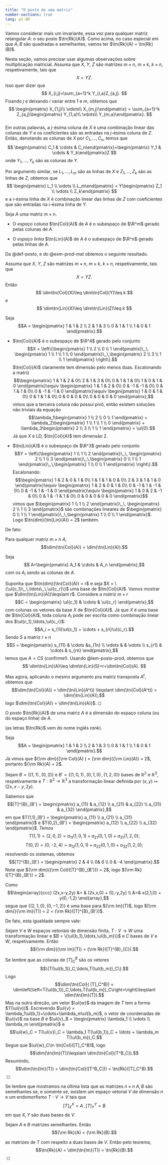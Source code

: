 ```yaml
--- 
title: "O posto de uma matriz"
number-sections: true
lang: pt-BR
--- 
```


Vamos considerar mais um invariante, essa vez para qualquer matriz
retangular $A$: o seu posto $\tn{Rk}(A)$. Como acima, no caso especial
em que $A,B$ são quadradas e semelhantes, vamos ter
$\tn{Rk}(A) = \tn{Rk}(B)$.

:::{#exm-prod-mat}
Nesta seção, vamos precisar usar algumas observações sobre multiplicação matricial. Assuma que $X$, $Y$, $Z$ são matrizes $m\times n$, $m\times k$, $k\times n$, respetivamente, tais que 
$$ 
  X=YZ.
$$ 
Isso quer dizer que 
$$ 
X_{i,j}=\sum_{a=1}^k Y_{i,a}Z_{a,j}.
$$
Fixando $j$ e deixando $i$ variar entre $1$ e $m$, obtemos que 
$$
\begin{pmatrix}
X_{1,j}\\ \vdots\\ X_{m,j}\end{pmatrix} = 
\sum_{a=1}^k Z_{a,j}\begin{pmatrix} Y_{1,a}\\ \vdots\\ Y_{m,a}\end{pmatrix}. 
$$  
Em outras palavras, a $j$-ésima coluna de $X$ é uma combinação linear das colunas de $Y$ e os coeficientes são as entradas na $j$-ésima coluna de $Z$. Então, denotando as colunas de $X$ por $C_1,\ldots,C_n$, temos que 
$$
\begin{pmatrix} C_1 & \cdots & C_n\end{pmatrix}=\begin{pmatrix} Y_1 & \cdots & Y_k\end{pmatrix}Z 
$$
onde $Y_1,\ldots,Y_k$ são as colunas de $Y$. 

Por argumento similar, se $L_1,\ldots,L_m$ são as linhas de $X$ e $Z_1,\ldots,Z_k$ são as linhas de $Z$, obtemos que 
$$
\begin{pmatrix} L_1 \\ \vdots \\ L_m\end{pmatrix} = Y\begin{pmatrix} Z_1 \\ \vdots \\ Z_k\end{pmatrix}
$$
e a $i$-ésima linha de $X$ é combinação linear das linhas de $Z$ com coeficientes que são entradas na $i$-ésima linha de $Y$.
:::

:::{#def-posto}
Seja $A$ uma matriz $m\times n$.

-   O *espaço coluna* $\tn{Col}(A)$ de $A$ é o subespaço de $\R^m$
    gerado pelas colunas de $A$.

-   O *espaço linha* $\tn{Lin}(A)$ de $A$ é o subespaço de $\R^n$ gerado
    pelas linhas de $A$.
:::

Da @def-posto, e do @exm-prod-mat obtemos o seguinte resultado.

:::{#lem-posto-prod}
Assuma que $X$, $Y$, $Z$ são matrizes $m\times n$, $m\times k$, $k\times n$, respetivamente, tais que 
$$ 
  X=YZ.
$$
Então 
$$
\dim\tn{Col}(X)\leq \dim\tn{Col}(Y)\leq k
$$
e
$$
\dim\tn{Lin}(X)\leq \dim\tn{Lin}(Z)\leq k
$$
:::

:::{#exm-}
Seja $$A = \begin{pmatrix}
1 & 1 & 2 \\
2 & 1 & 3 \\
0 & 1 & 1 \\
1 & 0 & 1
\end{pmatrix}.$$

-   $\tn{Col}(A)$ é o subespaço de $\R^4$ gerado pelo conjunto
    $$X = \left\{\begin{pmatrix}
      1 \\ 2 \\ 0 \\ 1
      \end{pmatrix}\,,\, \begin{pmatrix}
      1 \\ 1 \\ 1 \\ 0
      \end{pmatrix}\,,\,\begin{pmatrix}
      2 \\ 3 \\ 1 \\ 1
      \end{pmatrix} \right\}.$$ $\tn{Col}(A)$ claramente tem dimensão
    pelo menos duas. Escalonando a matriz $$\begin{pmatrix}
    1 & 1 & 2 & 0\\
    2 & 1 & 3 & 0\\
    0 & 1 & 1 & 0\\
    1 & 0 & 1 & 0
    \end{pmatrix}\equiv \begin{pmatrix}
    1 & 1 & 2 & 0\\
    0 & -1 & -1 & 0\\
    0 & 1 & 1 & 0\\
    0 & -1 & -1 & 0
    \end{pmatrix}\equiv \begin{pmatrix}
    1 & 0 & 1 & 0\\
    0 & 1 & 1 & 0\\
    0 & 0 & 0 & 0\\
    0 & 0 & 0 & 0
    \end{pmatrix},$$ vimos que a terceira coluna não possui pivô, então
    existem soluções não triviais da equação $$\lambda_1\begin{pmatrix}
      1 \\ 2 \\ 0 \\ 1
      \end{pmatrix} + \lambda_2\begin{pmatrix}
      1 \\ 1 \\ 1 \\ 0
      \end{pmatrix} + \lambda_3\begin{pmatrix}
      2 \\ 3 \\ 1 \\ 1
      \end{pmatrix} = \ul{0}.$$ Já que $X$ é LD, $\tn{Col}(A)$ tem
    dimensão 2.

-   $\tn{Lin}(A)$ é o subespaço de $\R^3$ gerado pelo conjunto
    $$Y = \left\{\begin{pmatrix}
      1 \\ 1 \\ 2
      \end{pmatrix}\,,\, \begin{pmatrix}
      2 \\ 1 \\ 3
      \end{pmatrix}\,,\,\begin{pmatrix}
      0 \\ 1 \\ 1
      \end{pmatrix}\,,\,\begin{pmatrix}
      1 \\ 0 \\ 1
      \end{pmatrix} \right\}.$$ Escalonando: $$\begin{pmatrix}
    1 & 2 & 0 & 1 & 0\\
    1 & 1 & 1 & 0 & 0\\
    2 & 3 & 1 & 1 & 0
    \end{pmatrix}\equiv \begin{pmatrix}
    1 & 2 & 0 & 1 & 0\\
    0 & -1 & 1 & -1 & 0\\
    0 & -1 & 1 & -1 & 0
    \end{pmatrix}\equiv \begin{pmatrix}
    1 & 0 & 2 & -1 & 0\\
    0 & 1 & -1 & 1 & 0\\
    0 & 0 & 0 & 0 & 0
    \end{pmatrix}$$ vimos que $\begin{pmatrix}
      1 \\ 1 \\ 2
      \end{pmatrix}\,,\, \begin{pmatrix}
      2 \\ 1 \\ 3
      \end{pmatrix}$ são combinações lineares de $\begin{pmatrix}
      0 \\ 1 \\ 1
      \end{pmatrix}\,,\,\begin{pmatrix}
      1 \\ 0 \\ 1
      \end{pmatrix}$. Logo $\tn{dim}(\tn{Lin}(A)) = 2$ também.
:::

De fato:

:::{#thm-}
Para qualquer matriz $m\times n$ $A$,
$$\dim(\tn{Col}(A)) = \dim(\tn{Lin}(A)).$$
:::

:::{.proof}
Seja 
$$
A=\begin{pmatrix} 
A_1 & \cdots & A_n
\end{pmatrix},$$ com os $A_i$ sendo as colunas de $A$.

Suponha que $\tn{dim}(\tn{Col}(A)) = r$ e seja
$X = \{\ul{c_1}\,,\,\ldots\,,\,\ul{c_r}\}$ uma base de $\tn{Col}(A)$.
Vamos mostrar que $\dim(\tn{Lin}(A))\leqslant r$. Considere a matriz
$m\times r$ $$C = \begin{pmatrix}
\ul{c_1} & \cdots & \ul{c_r}
\end{pmatrix},$$ com colunas os vetores da base $X$ de $\tn{Col}(A)$. Já
que $X$ é uma base de $\tn{Col}(A)$, toda coluna $A_i$ pode ser escrita
como combinação linear dos $\ul{c_1},\ldots,\ul{c_r}$:
$$A_i = s_{1i}\ul{c_1} + \cdots + s_{ri}\ul{c_r}.$$ Sendo $S$ a matriz
$r\times n$ $$S = \begin{pmatrix}
s_{11} & \cdots &s_{1n} \\
\vdots & & \vdots \\
s_{r1} & \cdots & s_{rn}
\end{pmatrix},$$ temos que $A = CS$ (confirme!). 
Usando @lem-posto-prod, obtemos que 
$$
\dim\tn{Lin}(A)\leq \dim\tn{Lin}(S)=r=\dim\tn{Col}(A).
$$
<!--Vamos reinterpretar
essa equação. Escrevendo $$A = \begin{pmatrix}
B_1 \\ \vdots \\ B_m
\end{pmatrix}$$ com os $B_i$ as linhas de $A$ e $$S = \begin{pmatrix}
S_1 \\ \vdots \\ S_r
\end{pmatrix}$$ com os $S_i$ as linhas de $S$, a equação $A = CS$ se
torna $$\begin{pmatrix}
B_1 \\ \vdots \\ B_m
\end{pmatrix} = C\begin{pmatrix}
S_1 \\ \vdots \\ S_r
\end{pmatrix},$$ mostrando que cada linha de $A$ é combinação linear das
linhas de $S$. Ou seja, $\tn{Lin}(A)$ é gerado pelas $r$ linhas de $S$.
Ou seja, $\dim(\tn{Lin}(A))\leqslant r = \dim(\tn{Col}(A))$. -->

Mas agora, aplicando o mesmo argumento pra matriz transposta $A^t$,
obtemos que
$$\dim(\tn{Col}(A)) = \dim(\tn{Lin}(A^t)) \leqslant \dim(\tn{Col}(A^t)) = \dim(\tn{Lin}(A)),$$
logo $\dim(\tn{Col}(A)) = \dim(\tn{Lin}(A))$. ◻
:::

:::{#def-}
O *posto* $\tn{Rk}(A)$ de uma matriz $A$ é a dimensão do espaço coluna
(ou do espaço linha) de $A$.

(as letras $\tn{Rk}$ vem do nome inglés *rank*).
:::

:::{#exm-}
Seja $$A = \begin{pmatrix}
1 & 1 & 2 \\
2 & 1 & 3 \\
0 & 1 & 1 \\
1 & 0 & 1
\end{pmatrix}.$$ Já vimos que
${\rm dim}({\rm Col}(A) ) = {\rm dim}({\rm Lin}(A)) = 2$, portanto
${\rm Rk}(A) = 2$.
:::

:::{#exm-}
Sejam $B = \{(1,1)\,,\,(0,2) \}$ e
$B' = \{(1,0,1)\,,\,(0,1,0)\,,\,(1,2,0) \}$ bases de $\mathbb{R}^2$ e
$\mathbb{R}^3$, respetivamente e
$T: \mathbb{R}^2 \rightarrow \mathbb{R}^3$ a transformação linear
definida por $(x,y) \mapsto (2x,x-y,2y)$.

Sabemos que $$[T]^{B}_{B'} =  \begin{pmatrix}
a_{11} & a_{12} \\
a_{21} & a_{22} \\
a_{31} & a_{32} 
\end{pmatrix},$$ em que $T(1,1)_{B'} = \begin{pmatrix}
a_{11}  \\
a_{21}  \\
a_{31} 
\end{pmatrix}$ e $T(0,2)_{B'} = \begin{pmatrix}
a_{12} \\
a_{22} \\
a_{32} 
\end{pmatrix}$. Temos
$$T(1,1) = (2,0,2) = a_{11}(1,0,1)+ a_{21}(0,1,0)+ a_{31}(1,2,0);$$
$$T(0,2) = (0,-2,4) = a_{12}(1,0,1)+ a_{22}(0,1,0)+ a_{32}(1,2,0);$$
resolvendo os sistemas, obtemos $$[T]^{B}_{B'} =
    \begin{pmatrix}
    2 & 4 \\ 
    0& 6 \\
    0 & -4
\end{pmatrix}.$$ Note que ${\rm dim}({\rm Col}([T]^{B}_{B'})) = 2$, logo
${\rm Rk}([T]^{B}_{B'}) = 2$.

Como $$\begin{array}{ccc}
(2x,x-y,2y) &= & (2x,x,0) + (0,-y,2y) \\
&=& x(2,1,0) + y(0,-1,2)
\end{array},$$ segue que $\{ (2,1,0), (0,-1,2)\}$ é uma base para
${\rm Im}(T)$, logo
${\rm dim(}{\rm Im}(T)) = 2 = {\rm Rk}([T]^{B}_{B'})$.
:::

De fato, esta igualdade sempre vale:

:::{#thm-}
Sejam $V$ e $W$ espaços vetoriais de dimensão finita,
$T: V \rightarrow W$ uma transformação linear e
$B = \{\ul{b_1},\ldots,\ul{b_m}\}$ e $C$ bases de $V$ e $W$,
respetivamente. Então
$${\rm dim}({\rm Im}(T)) = {\rm Rk}([T]^{B}_{C}).$$
:::

:::{.proof}

Se lembre que as colunas de $[T]_C^B$ são os vetores
$$\{T(\ul{b_1})_C,\ldots,T(\ul{b_m})_C\}.$$ Logo
$$\dim(\tn{Col}( [T]_C^B)) = \dim\left(\left<T(\ul{b_1})_C,\ldots,T(\ul{b_m})_C\right>\right)\leqslant \dim(\tn{Im}(T)).$$
Mas na outra direção, um vetor $\ul{w}$ da imagem de $T$ tem a forma
$T(\ul{v})$. Escrevendo
$\ul{v} = \lambda_1\ul{b_1}+\cdots+\lambda_m\ul{b_m}$, o vetor de
coordenadas de $\ul{v}$ na base $B$ é $\ul{v}_B = \begin{pmatrix}
\lambda_1 \\
\vdots \\
\lambda_m 
\end{pmatrix}$ e
$$\ul{w}_C = T(\ul{v})_C = \lambda_1 T(\ul{b_1})_C + \ldots + \lambda_m T(\ul{b_m})_C.$$
Segue que $\ul{w}_C\in \tn{Col}([T]_C^B)$, logo
$$\dim(\tn{Im}(T))\leqslant \dim(\tn{Col}(T^B_C)).$$ Resumindo,
$$\dim(\tn{Im}(T)) = \dim(\tn{Col}([T^B_C])) = \tn{Rk}([T]_C^B).$$ ◻
:::

Se lembre que mostramos na última lista que as matrizes $n\times n$
$A,B$ são semelhantes se, e somente se, existem um espaço vetorial $V$
de dimensão $n$ e um endomorfismo $T:V\to V$ tais que
$$[T]_X^X = A\,,\, [T]_Y^Y = B$$ em que $X,Y$ são duas bases de $V$.

:::{#cor-}
Sejam $A$ e $B$ matrizes semelhantes. Então
$${\rm Rk}(A) = {\rm Rk}(B).$$
:::

:::{.proof}

as matrizes de $T$ com respeito a duas bases de $V$. Então pelo teorema,
$$\tn{Rk}(A) = \dim(\tn{Im}(T)) = \tn{Rk}(B).$$ ◻
:::
